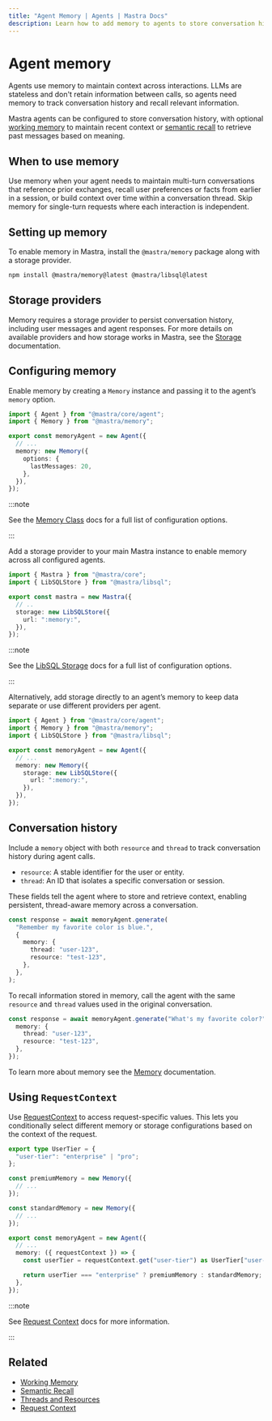 ```yaml
---
title: "Agent Memory | Agents | Mastra Docs"
description: Learn how to add memory to agents to store conversation history and maintain context across interactions.
---
```



# Agent memory

Agents use memory to maintain context across interactions. LLMs are stateless and don't retain information between calls, so agents need memory to track conversation history and recall relevant information.

Mastra agents can be configured to store conversation history, with optional [working memory](../memory/working-memory) to maintain recent context or [semantic recall](../memory/semantic-recall) to retrieve past messages based on meaning.

## When to use memory

Use memory when your agent needs to maintain multi-turn conversations that reference prior exchanges, recall user preferences or facts from earlier in a session, or build context over time within a conversation thread. Skip memory for single-turn requests where each interaction is independent.

## Setting up memory

To enable memory in Mastra, install the `@mastra/memory` package along with a storage provider.

```bash npm2yarn copy
npm install @mastra/memory@latest @mastra/libsql@latest
```

## Storage providers

Memory requires a storage provider to persist conversation history, including user messages and agent responses. For more details on available providers and how storage works in Mastra, see the [Storage](/docs/server-db/storage) documentation.

## Configuring memory

<Steps>
  <StepItem>

Enable memory by creating a `Memory` instance and passing it to the agent’s `memory` option.

```typescript {6-9} title="src/mastra/agents/memory-agent.ts" copy
import { Agent } from "@mastra/core/agent";
import { Memory } from "@mastra/memory";

export const memoryAgent = new Agent({
  // ...
  memory: new Memory({
    options: {
      lastMessages: 20,
    },
  }),
});
```

:::note

See the [Memory Class](/reference/memory/memory-class) docs for a full list of configuration options.

:::

  </StepItem>

  <StepItem>

Add a storage provider to your main Mastra instance to enable memory across all configured agents.

```typescript {6-8} title="src/mastra/index.ts" copy
import { Mastra } from "@mastra/core";
import { LibSQLStore } from "@mastra/libsql";

export const mastra = new Mastra({
  // ..
  storage: new LibSQLStore({
    url: ":memory:",
  }),
});
```

:::note

See the [LibSQL Storage](/reference/storage/libsql) docs for a full list of configuration options.

:::

  </StepItem>
</Steps>

Alternatively, add storage directly to an agent’s memory to keep data separate or use different providers per agent.

```typescript {7-10} title="src/mastra/agents/memory-agent.ts" copy
import { Agent } from "@mastra/core/agent";
import { Memory } from "@mastra/memory";
import { LibSQLStore } from "@mastra/libsql";

export const memoryAgent = new Agent({
  // ...
  memory: new Memory({
    storage: new LibSQLStore({
      url: ":memory:",
    }),
  }),
});
```

## Conversation history

Include a `memory` object with both `resource` and `thread` to track conversation history during agent calls.

- `resource`: A stable identifier for the user or entity.
- `thread`: An ID that isolates a specific conversation or session.

These fields tell the agent where to store and retrieve context, enabling persistent, thread-aware memory across a conversation.

```typescript {3-4}
const response = await memoryAgent.generate(
  "Remember my favorite color is blue.",
  {
    memory: {
      thread: "user-123",
      resource: "test-123",
    },
  },
);
```

To recall information stored in memory, call the agent with the same `resource` and `thread` values used in the original conversation.

```typescript {3-4}
const response = await memoryAgent.generate("What's my favorite color?", {
  memory: {
    thread: "user-123",
    resource: "test-123",
  },
});
```

To learn more about memory see the [Memory](../memory/overview) documentation.

## Using `RequestContext`

Use [RequestContext](/docs/server-db/request-context) to access request-specific values. This lets you conditionally select different memory or storage configurations based on the context of the request.

```typescript title="src/mastra/agents/memory-agent.ts" showLineNumbers
export type UserTier = {
  "user-tier": "enterprise" | "pro";
};

const premiumMemory = new Memory({
  // ...
});

const standardMemory = new Memory({
  // ...
});

export const memoryAgent = new Agent({
  // ...
  memory: ({ requestContext }) => {
    const userTier = requestContext.get("user-tier") as UserTier["user-tier"];

    return userTier === "enterprise" ? premiumMemory : standardMemory;
  },
});
```

:::note

See [Request Context](/docs/server-db/request-context) docs for more information.

:::

## Related

- [Working Memory](../memory/working-memory)
- [Semantic Recall](../memory/semantic-recall)
- [Threads and Resources](../memory/threads-and-resources)
- [Request Context](/docs/server-db/request-context)
